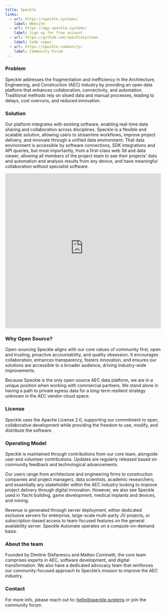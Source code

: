 ```yaml
---
title: Speckle
links:
  - url: https://speckle.systems/
    label: Website
  - url: https://app.speckle.systems/
    label: Sign up for free account
  - url: https://github.com/specklesystems
    label: Code repos
  - url: https://speckle.community/
    label: Community Forum
---
```


### Problem

Speckle addresses the fragmentation and inefficiency in the Architecture, Engineering, and Construction (AEC) industry by providing an open data platform that enhances collaboration, connectivity, and automation. Traditional methods rely on siloed data and manual processes, leading to delays, cost overruns, and reduced innovation.

### Solution

Our platform integrates with existing software, enabling real-time data sharing and collaboration across disciplines. Speckle is a flexible and scalable solution, allowing users to streamline workflows, improve project delivery, and innovate through a unified data environment. That data environment is accessible by software connections, SDK integrations and API queries, but most importantly, from a first-class web 3d and data viewer, allowing all members of the project team to see their projects’ data and automation and analysis results from any device, and have meaningful collaboration without specialist software.

<iframe width="100%" height="500" src="https://www.youtube-nocookie.com/embed/pP6SZz6HUp0?si=TXy8R1cL9lq5waPK" title="YouTube video player" frameborder="0" allow="accelerometer; autoplay; clipboard-write; encrypted-media; gyroscope; picture-in-picture; web-share" referrerpolicy="strict-origin-when-cross-origin" allowfullscreen></iframe>

### Why Open Source?

Open-sourcing Speckle aligns with our core values of community first, open and trusting, proactive accountability, and quality obsession. It encourages collaboration, enhances transparency, fosters innovation, and ensures our solutions are accessible to a broader audience, driving industry-wide improvements.

Because Speckle is the only open-source AEC data platform, we are in a unique position when working with commercial partners. We stand alone in having a path to private egress data for a long-term resilient strategy unknown in the AEC vendor-cloud space.

### License

Speckle uses the Apache License 2.0, supporting our commitment to open, collaborative development while providing the freedom to use, modify, and distribute the software.

### Operating Model

Speckle is maintained through contributions from our core team, alongside user and volunteer contributions. Updates are regularly released based on community feedback and technological advancements.

Our users range from architecture and engineering firms to construction companies and project managers, data scientists, academic researchers; and essentially any stakeholder within the AEC industry looking to improve project delivery through digital innovation. However, we also see Speckle used in Yacht building, game development, medical implants and devices, and mining.

Revenue is generated through server deployment, either dedicated exclusive servers for enterprise, large-scale multi-party JV projects, or subscription-based access to team-focused features on the general availability server. Speckle Automate operates on a compute-on-demand basis.

### About the team

Founded by Dimitrie Stefanescu and Matteo Cominetti, the core team comprises experts in AEC, software development, and digital transformation. We also have a dedicated advocacy team that reinforces our community-focused approach to Speckle’s mission to improve the AEC industry.

### Contact

For more info, please reach out to: [hello@speckle.systems](mailto:hello@speckle.systems) or join the community forum.
